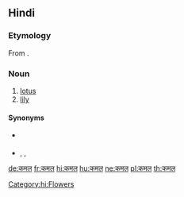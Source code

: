 ==Hindi==

===Etymology===
From {{etyl|sa|hi}}.

===Noun===
{{hi-noun|g=m|tr=kamal|ur=کمل}}

# [[lotus]]
# [[lily]]

====Synonyms====
* {{sense|lotus}} {{l|hi|पद्म|sc=Deva}}
* {{sense|lily}} {{l|hi|कुमुद|sc=Deva}}, {{l|hi|नरगिस|sc=Deva}}, {{l|hi|नलिनी|sc=Deva}} {{qualifier|water lily}}

[[Category:hi:Flowers]]

[[de:कमल]]
[[fr:कमल]]
[[hi:कमल]]
[[hu:कमल]]
[[ne:कमल]]
[[pl:कमल]]
[[th:कमल]]